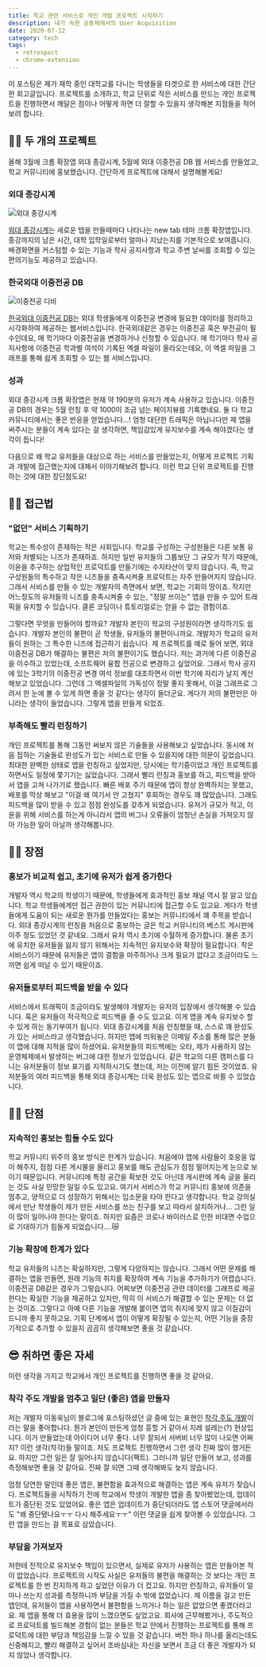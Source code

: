 ```yaml
---
title: 학교 관련 서비스로 개인 개발 프로젝트 시작하기
description: 내가 속한 공동체에서의 User Acquisition
date: 2020-07-12
category: tech
tags:
  - retrospect
  - chrome-extension
---
```


이 포스팅은 제가 재학 중인 대학교를 다니는 학생들을 타겟으로 한 서비스에 대한 간단한 회고글입니다. 프로젝트를 소개하고, 학교 단위로 작은 서비스를 만드는 개인 프로젝트을 진행하면서 깨달은 점이나 어떻게 하면 더 잘할 수 있을지 생각해본 지점들을 적어보려 합니다.

## ✌🏻 두 개의 프로젝트

올해 3월에 크롬 확장앱 외대 종강시계, 5월에 외대 이중전공 DB 웹 서비스를 만들었고, 학교 커뮤니티에 홍보했습니다. 간단하게 프로젝트에 대해서 설명해볼게요!

### 외대 종강시계

![외대 종강시계](../images/school-personal-project/clock.png)

[외대 종강시계](https://github.com/MaxKim-J/HUFS-Semester-Clock-Extension)는 새로운 탭을 만들때마다 나타나는 new tab 테마 크롬 확장앱입니다. 종강까지의 남은 시간, 대학 입학일로부터 얼마나 지났는지를 기본적으로 보여줍니다. 배경화면을 커스텀할 수 있는 기능과 학사 공지사항과 학교 주변 날씨를 조회할 수 있는 편의기능도 제공하고 있습니다.

### 한국외대 이중전공 DB

![이중전공 디비](../images/school-personal-project/db.png)

[한국외대 이중전공 DB](https://github.com/MaxKim-J/HUFS-Second-Major-Visualize)는 외대 학생들에게 이중전공 변경에 필요한 데이터를 정리하고 시각화하여 제공하는 웹서비스입니다. 한국외대같은 경우는 이중전공 혹은 부전공이 필수인데요, 매 학기마다 이중전공을 변경하거나 신청할 수 있습니다. 매 학기마다 학사 공지사항에 이중전공 학과별 여석이 기록된 엑셀 파일이 올라오는데요, 이 엑셀 파일을 그래프를 통해 쉽게 조회할 수 있는 웹 서비스입니다.

### 성과

외대 종강시계 크롬 확장앱은 현재 약 190분의 유저가 계속 사용하고 있습니다. 이중전공 DB의 경우는 5월 런칭 후 약 1000이 조금 넘는 페이지뷰를 기록했네요. 둘 다 학교 커뮤니티에서는 좋은 반응을 얻었습니다...! 엄청 대단한 트래픽은 아닙니다만 제 앱을 써주시는 분들이 계속 있다는 걸 생각하면, 책임감있게 유지보수를 계속 해야겠다는 생각이 듭니다!

다음으로 왜 학교 유저들을 대상으로 하는 서비스를 만들었는지, 어떻게 프로젝트 기획과 개발에 접근했는지에 대해서 이야기해보려 합니다. 이런 학교 단위 프로젝트를 진행하는 것에 대한 장단점도요!

## 🏃🏻 접근법

### "없던" 서비스 기획하기

학교는 특수성이 존재하는 작은 사회입니다. 학교를 구성하는 구성원들은 다른 보통 유저와 차별되는 니즈가 존재하죠. 하지만 일반 유저들의 그룹보단 그 규모가 작기 때문에, 이윤을 추구하는 상업적인 프로덕트를 만들기에는 수지타산이 맞지 않습니다. 즉, 학교 구성원들의 특수하고 작은 니즈들을 충족시켜줄 프로덕트는 자주 만들어지지 않습니다. 그래서 서비스를 만들 수 있는 개발자의 측면에서 보면, 학교는 기회의 땅이죠. 작지만 어느정도의 유저들의 니즈를 충족시켜줄 수 있는, "정말 쓰이는" 앱을 만들 수 있어 트래픽을 유치할 수 있습니다. 클론 코딩이나 튜토리얼로는 얻을 수 없는 경험이죠.

그렇다면 무엇을 만들어야 할까요? 개발자 본인이 학교의 구성원이라면 생각하기도 쉽습니다. 개발자 본인의 불편이 곧 학생들, 유저들의 불편이니까요. 개발자가 학교의 유저들이 원하는 그 특수한 니즈에 접근하기 쉽습니다. 제 프로젝트를 예로 들어 보면, 외대 이중전공 DB가 해결하는 불편은 저의 불편이기도 했습니다. 저는 과거에 다른 이중전공을 이수하고 있었는데, 소프트웨어 융합 전공으로 변경하고 싶었어요. 그래서 학사 공지에 있는 3학기의 이중전공 변경 여석 정보를 대조하면서 이번 학기에 자리가 날지 계산해보고 있었습니다. 그런데 그 엑셀파일의 가독성이 정말 좋지 못해서, 이걸 그래프로 그려서 한 눈에 볼 수 있게 하면 좋을 것 같다는 생각이 들더군요. 게다가 저의 불편만은 아니라는 생각이 들었습니다. 그렇게 앱을 만들게 되었죠.

### 부족해도 빨리 런칭하기

개인 프로젝트를 통해 그동안 써보지 않은 기술들을 사용해보고 싶었습니다. 동시에 처음 접하는 기술들로 완성도가 있는 서비스로 만들 수 있을지에 대한 의문이 깊었습니다. 최대한 완벽한 상태로 앱을 런칭하고 싶었지만, 당시에는 학기중이었고 개인 프로젝트를 하면서도 일정에 쫓기기는 싫었습니다. 그래서 빨리 런칭과 홍보를 하고, 피드백을 받아서 앱을 고쳐 나가기로 했습니다. 빠른 배포 주기 때문에 앱이 항상 완벽하지는 못했고, 배포를 막상 해보고 "이걸 왜 여기서 안 고쳤지" 후회하는 경우도 꽤 많았습니다. 그래도 피드백을 많이 받을 수 있고 점점 완성도를 갖추게 되었습니다. 유저가 규모가 적고, 이윤을 위해 서비스를 하는게 아니라서 앱의 버그나 오류들이 엄청난 손실을 가져오지 않아 가능한 일이 아닐까 생각해봅니다.

## 👍🏻 장점

### 홍보가 비교적 쉽고, 초기에 유저가 쉽게 증가한다

개발자 역시 학교의 학생이기 때문에, 학생들에게 효과적인 홍보 채널 역시 잘 알고 있습니다. 학교 학생들에게만 접근 권한이 있는 커뮤니티에 접근할 수도 있고요. 게다가 학생들에게 도움이 되는 새로운 뭔가를 만들었다는 홍보는 커뮤니티에서 꽤 주목을 받습니다. 외대 종강시계의 런칭을 처음으로 홍보하는 글은 학교 커뮤니티의 베스트 게시판에 이주 정도 있었던 것 같네요. 그래서 유저 역시 초기에 수월하게 증가합니다. 물론 초기에 유치한 유저들을 잃지 않기 위해서는 지속적인 유지보수와 확장이 필요합니다. 작은 서비스이기 때문에 유저들은 앱의 결함을 마주하거나 크게 필요가 없다고 조금이라도 느끼면 쉽게 떠날 수 있기 때문이죠.

### 유저들로부터 피드백을 받을 수 있다

서비스에서 트래픽이 조금이라도 발생해야 개발자는 유저의 입장에서 생각해볼 수 있습니다. 혹은 유저들이 적극적으로 피드백을 줄 수도 있고요. 이게 앱을 계속 유지보수 할 수 있게 하는 동기부여가 됩니다. 외대 종강시계를 처음 런칭했을 때, 스스로 꽤 완성도가 있는 서비스라고 생각했습니다. 하지만 앱에 띄워놓은 이메일 주소를 통해 많은 분들이 앱에 대해 지적을 많이 하셨어요. 유저분들의 피드백에는 오타, 제가 사용하지 않는 운영체제에서 발생하는 버그에 대한 정보가 있었습니다. 같은 학교의 다른 캠퍼스를 다니는 유저분들이 정보 표기를 지적하시기도 했는데, 저는 이전에 알기 힘든 것이었죠. 유저분들의 여러 피드백을 통해 외대 종강시계는 더욱 완성도 있는 앱으로 바뀔 수 있었습니다.

## 👎🏻 단점

### 지속적인 홍보는 힘들 수도 있다

학교 커뮤니티 위주의 홍보 방식은 한계가 있습니다. 처음에야 앱에 사람들이 호응을 많이 해주지, 점점 다른 게시물을 올리고 홍보를 해도 관심도가 점점 떨어지는게 눈으로 보이기 때문입니다. 커뮤니티에 특정 공간을 확보한 것도 아닌데 게시판에 계속 글을 올리는 것도 사실 민망한 일일 수도 있고요. 여기서 서비스가 학교 커뮤니티 홍보에 의존을 멈추고, 양적으로 더 성장하기 위해서는 입소문을 타야 한다고 생각합니다. 학교 강의실에서 만난 학생들이 제가 만든 서비스를 쓰는 친구를 보고 따라서 설치하거나... 그런 일이 많이 일어나야 한다는 말이죠. 하지만 요즘은 코로나 바이러스로 인한 비대면 수업으로 기대하기가 힘들게 되었습니다....😿

### 기능 확장에 한계가 있다

학교 유저들의 니즈는 확실하지만, 그렇게 다양하지는 않습니다. 그래서 어떤 문제를 해결하는 앱을 만들면, 원래 기능의 취지를 확장하여 계속 기능을 추가하기가 어렵습니다. 이중전공 DB같은 경우가 그렇습니다. 어찌보면 이중전공 관련 데이터를 그래프로 제공한다는 확실한 기능을 제공하고 있지만, 딱히 이 서비스가 해결할 수 있는 문제는 더 없는 것이죠. 그렇다고 아예 다른 기능을 개발해 붙이면 앱의 취지에 맞지 않고 이질감이 드니까 좋지 못하고요. 기획 단계에서 앱이 어떻게 확장될 수 있는지, 어떤 기능을 중장기적으로 추가할 수 있을지 곰곰히 생각해보면 좋을 것 같습니다.

## 😎 취하면 좋은 자세

이런 생각을 가지고 학교에서 개인 프로젝트를 진행하면 좋을 것 같아요.

### 착각 주도 개발을 멈추고 일단 (좋은) 앱을 만들자

저는 개발자 이동욱님이 블로그에 포스팅하셨던 글 중에 있는 표현인 [착각 주도 개발](https://jojoldu.tistory.com/496)이라는 말을 좋아합니다. 뭔가 본인이 만든게 엄청 흥할 거 같아서 지레 설레는(?) 현상입니다. 이거 만들었는데 아이디어 너무 좋다. 너무 잘되서 서버비 너무 많이 나오면 어쩌지? 이런 생각(착각)들 말이죠. 저도 프로젝트 진행하면서 그런 생각 진짜 많이 했거든요. 하지만 그런 일은 잘 일어나지 않습니다(팩트). 그러니까 일단 만들어 보고, 성과를 측정해보면 좋을 것 같아요. 진짜 잘 되면 그때 생각해봐도 늦지 않습니다.

엄청 당연한 말인데 좋은 앱은, 불편함을 효과적으로 해결하는 앱은 계속 유저가 찾습니다. 프로젝트들을 시작하기 전에 학교에서 학생이 개발한 앱을 좀 찾아봤었는데, 업데이트가 중단된 것도 있었어요. 좋은 앱은 업데이트가 중단되더라도 앱 스토어 댓글에서라도 "왜 중단됐나요ㅜㅜ 다시 해주세요ㅜㅜ" 이런 댓글을 쉽게 찾아볼 수 있었습니다. 그런 앱을 만드는 걸 목표로 삼았습니다.

### 부담을 가져보자

저한테 전적으로 유지보수 책임이 있으면서, 실제로 유저가 사용하는 앱은 만들어본 적이 없었습니다. 프로젝트의 시작도 사실은 유저들의 불편을 해결하는 것 보다는 개인 프로젝트를 한 번 진지하게 하고 싶었던 이유가 더 컸고요. 하지만 런칭하고, 유저들이 얼마나 쓰는지 성과를 측정하니까 부담을 가질 수 밖에 없었습니다. 제 이름을 걸고 만든 앱인데, 유저들이 앱을 사용하면서 불편함을 느끼거나 하는 일은 없었으면 좋겠더라고요. 제 앱을 통해 더 효용을 많이 느꼈으면도 싶었고요. 회사에 근무해봤거나, 주도적으로 프로덕트를 빌드해본 경험이 없는 분들은 학교 안에서 진행하는 프로젝트를 통해 프로덕트에 대한 부담과 책임감을 느낄 수 있을 것 같습니다. 버전 하나 하나를 올리는데도 신중해지고, 빨리 해결하고 싶어서 조바심내는 자신을 보면서 조금 더 좋은 개발자가 되지 않았나 생각합니다.
